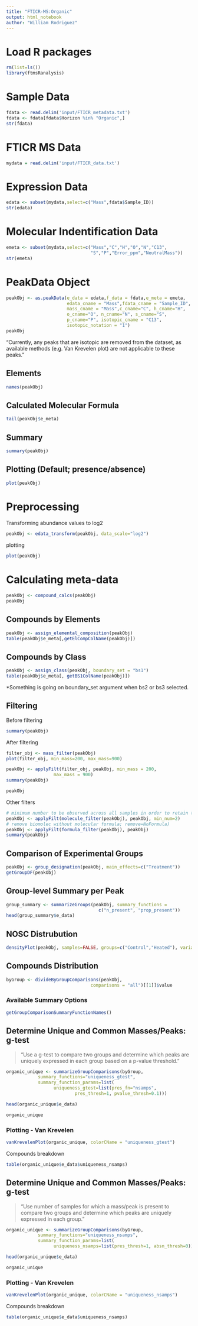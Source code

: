 ```yaml
---
title: "FTICR-MS:Organic"
output: html_notebook
author: "William Rodriguez"
---
```


# Load R packages

```r
rm(list=ls())
library(ftmsRanalysis)
```


# Sample Data
```r
fdata <- read.delim('input/FTICR_metadata.txt')
fdata <- fdata[fdata$Horizon %in% "Organic",]
str(fdata)
```

# FTICR MS Data
```r
mydata = read.delim('input/FTICR_data.txt')
```

# Expression Data

```r
edata <- subset(mydata,select=c("Mass",fdata$Sample_ID))
str(edata)
```

# Molecular Indentification Data

```r
emeta <- subset(mydata,select=c("Mass","C","H","O","N","C13",
                                "S","P","Error_ppm","NeutralMass"))
str(emeta)
```


# PeakData Object

```r
peakObj <- as.peakData(e_data = edata,f_data = fdata,e_meta = emeta,
                       edata_cname = "Mass",fdata_cname = "Sample_ID",
                       mass_cname = "Mass",c_cname="C", h_cname="H",
                       o_cname="O", n_cname="N", s_cname="S",
                       p_cname="P", isotopic_cname = "C13",
                       isotopic_notation = "1")
peakObj
```

"Currently, any peaks that are isotopic are removed from the dataset, as available methods (e.g. Van Krevelen plot) are not applicable to these peaks."


## Elements

```r
names(peakObj)
```

## Calculated Molecular Formula

```r
tail(peakObj$e_meta)
```

## Summary

```r
summary(peakObj)
```

## Plotting (Default; presence/absence)

```r
plot(peakObj)
```

# Preprocessing

Transforming abundance values to log2

```r
peakObj <- edata_transform(peakObj, data_scale="log2")
```

plotting

```r
plot(peakObj)
```

# Calculating meta-data

```r
peakObj <- compound_calcs(peakObj)
peakObj
```

## Compounds by Elements

```r
peakObj <- assign_elemental_composition(peakObj)
table(peakObj$e_meta[,getElCompColName(peakObj)])
```

## Compounds by Class

```r
peakObj <- assign_class(peakObj, boundary_set = "bs1")
table(peakObj$e_meta[, getBS1ColName(peakObj)])
```
*Something is going on boundary_set argument when bs2 or bs3 selected.

## Filtering

Before filtering

```r
summary(peakObj)
```

After filtering


```r
filter_obj <- mass_filter(peakObj)
plot(filter_obj, min_mass=200, max_mass=900)
```


```r
peakObj <- applyFilt(filter_obj, peakObj, min_mass = 200,
                  max_mass = 900)
summary(peakObj)
```

```r
peakObj
```

Other filters

```r
# minimum number to be observed across all samples in order to retain the biomolecule
peakObj <- applyFilt(molecule_filter(peakObj), peakObj, min_num=2)
# remove biomolec without molecular formula; remove=NoFormula)
peakObj <- applyFilt(formula_filter(peakObj), peakObj)
summary(peakObj)
```

## Comparison of Experimental Groups

```r
peakObj <- group_designation(peakObj, main_effects=c("Treatment"))
getGroupDF(peakObj)
```
## Group-level Summary per Peak

```r
group_summary <- summarizeGroups(peakObj, summary_functions =
                                   c("n_present", "prop_present"))
head(group_summary$e_data)
```

## NOSC Distrubution

```r
densityPlot(peakObj, samples=FALSE, groups=c("Control","Heated"), variable="NOSC",title="Comparison of NOSC Between Experimental Plots: Organic Horizon")
```
## Compounds Distribution

```r
byGroup <- divideByGroupComparisons(peakObj,
                                comparisons = "all")[[1]]$value
```

### Available Summary Options

```r
getGroupComparisonSummaryFunctionNames()
```

## Determine Unique and Common Masses/Peaks: g-test

> "Use a g-test to compare two groups and determine which peaks are uniquely expressed in each group based on a p-value threshold."

```r
organic_unique <- summarizeGroupComparisons(byGroup,
            summary_functions="uniqueness_gtest",
            summary_function_params=list(
                  uniqueness_gtest=list(pres_fn="nsamps",
                          pres_thresh=1, pvalue_thresh=0.1)))

head(organic_unique$e_data)
```

```r
organic_unique
```



### Plotting - Van Krevelen

```r
vanKrevelenPlot(organic_unique, colorCName = "uniqueness_gtest")
```


Compounds breakdown

```r
table(organic_unique$e_data$uniqueness_nsamps)
```



## Determine Unique and Common Masses/Peaks: g-test

> "Use number of samples for which a mass/peak is present to compare two groups and determine which peaks are uniquely expressed in each group."


```r
organic_unique <- summarizeGroupComparisons(byGroup,
            summary_functions="uniqueness_nsamps",
            summary_function_params=list(
                  uniqueness_nsamps=list(pres_thresh=1, absn_thresh=0)))

head(organic_unique$e_data)
```

```r
organic_unique
```


### Plotting - Van Krevelen

```r
vanKrevelenPlot(organic_unique, colorCName = "uniqueness_nsamps")
```


Compounds breakdown

```r
table(organic_unique$e_data$uniqueness_nsamps)
```





